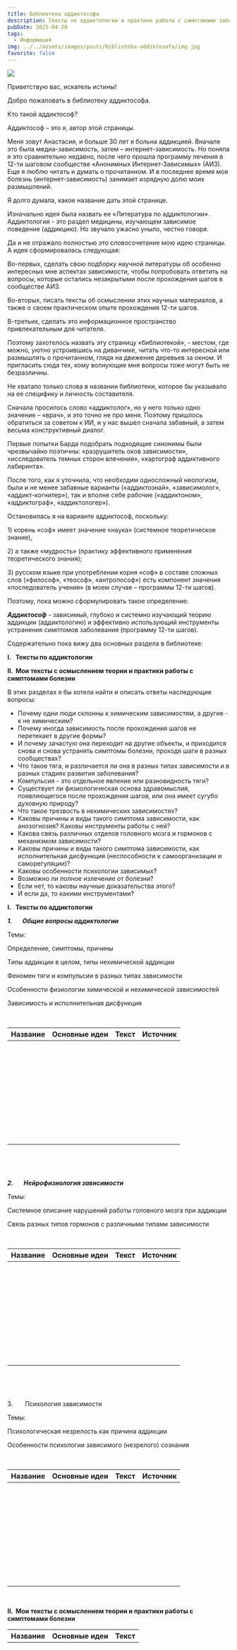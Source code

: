 ```yaml
---
title: Библиотека аддиктософа
description: Тексты по аддиктологии и практике работы с симптомами заболевания
pubDate: 2025-04-20
tags:
  - Информация
img: ../../assets/images/posts/biblioteka-addiktosofa/img.jpg
favorite: false
---
```

![](photo_2025-03-16_11-31-06%20\(2\).jpg)

Приветствую вас, искатель истины!

Добро пожаловать в библиотеку аддиктосо́фа.

Кто такой аддиктософ?

Аддиктософ – это я, автор этой страницы.

Меня зовут Анастасия, и больше 30 лет я больна аддикцией. Вначале это была медиа-зависимость, затем – интернет-зависимость. Но поняла я это сравнительно недавно, после чего прошла программу лечения в 12-ти шаговом сообществе «Анонимных Интернет-Зависимых» (АИЗ). Еще я люблю читать и думать о прочитанном. И в последнее время моя болезнь (интернет-зависимость) занимает изрядную долю моих размышлений.

Я долго думала, какое название дать этой странице.

Изначально идея была назвать ее «Литература по аддиктологии». Аддиктология - это раздел медицины, изучающем зависимое поведение (аддикцию). Но звучало ужасно уныло, честно говоря.

Да и не отражало полностью это словосочетание мою идею страницы. А идея сформировалась следующая:

Во-первых, сделать свою подборку научной литературы об особенно интересных мне аспектах зависимости, чтобы попробовать ответить на вопросы, которые остались незакрытыми после прохождения шагов в сообществе АИЗ.

Во-вторых, писать тексты об осмыслении этих научных материалов, а также о своем практическом опыте прохождения 12-ти шагов.

В-третьих, сделать это информационное пространство привлекательным для читателя.

Поэтому захотелось назвать эту страницу «библиотекой», - местом, где можно, уютно устроившись на диванчике, читать что-то интересной или размышлять о прочитанном, глядя на движение деревьев за окном. И пригласить сюда тех, кому волнующие мня вопросы тоже могут быть не безразличны.

Не хватало только слова в названии библиотеки, которое бы указывало на ее специфику и личность составителя.

Сначала просилось слово «аддиктолог», но у него только одно значение – «врач», и это точно не про меня. Поэтому пришлось обратиться за советом к ИИ, и у нас вышел сначала забавный, а затем весьма конструктивный диалог.

Первые попытки Барда подобрать подходящие синонимы были чрезвычайно поэтичны: «разрушитель оков зависимости», «исследователь темных сторон влечения», «картограф аддиктивного лабиринта».

После того, как я уточнила, что необходим односложный неологизм, были и не менее забавные варианты («аддиктознай», «зависимолог», «аддикт-когнитер»), так и вполне себе рабочие («аддиктоном», «аддиктограф», «аддиктологер»).

Остановилась я на варианте аддиктософ, поскольку:

1\) корень «соф» имеет значение «наука» (системное теоретическое знание),

2\) а также «мудрость» (практику эффективного применения теоретического знания);

3\) русском языке при употреблении корня «соф» в составе сложных слов («философ», «теософ», «антропософ») есть компонент значения «последователь учения» (в моем случае – программы 12-ти шагов).

Поэтому, пока можно сформулировать такое определение:

***Аддиктосо́ф*** - зависимый, глубоко и системно изучающий теорию аддикции (аддиктологию) и эффективно использующий инструменты устранения симптомов заболевания (программу 12-ти шагов).

Содержательно пока вижу два основных раздела в библиотеке:

**I.   Тексты по аддиктологии**

**II.  Мои тексты с осмыслением теории и практики работы с симптомами болезни**

В этих разделах я бы хотела найти и описать ответы наследующие вопросы:

* Почему одни люди склонны к химическим зависимостям, а другие - к не химическим?
* Почему иногда зависимость после прохождения шагов не перетекает в другие формы?
* И почему зачастую она переходит на другие объекты, и приходится снова и снова устранять симптомы болезни, проходя шаги в разных сообществах?
* Что такое тяга, и различается ли она в разных типах зависимости и в разных стадиях развития заболевания?
* Компульсия - это отдельное явление или разновидность тяги?
* Существует ли физиологическая основа здравомыслия, появляющегося после прохождения шагов, или она имеет сугубо духовную природу?
* Что такое трезвость в нехимических зависимостях?
* Каковы причины и виды такого симптома зависимости, как анозогнозия? Каковы инструменты работы с ней?
* Какова связь различных отделов головного мозга и гормонов с механизмом зависимости?
* Каковы причины и виды такого симптома зависимости, как исполнительная дисфункция (неспособности к самоорганизации и саморегуляции)?
* Каковы особенности психологии зависимых?
* Возможно ли полное излечение от болезни?
* Если нет, то каковы научные доказательства этого?
* И если да, то какими инструментами?

**I.   Тексты по аддиктологии**

***1.       Общие вопросы аддиктологии***

Темы:

Определение, симптомы, причины

Типы аддикции в целом, типы нехимической аддикции

Феномен тяги и компульсии в разных типах зависимости

Особенности физиологии химической и нехимической зависимостей

Зависимость и исполнительная дисфункция

 

| Название | Основные идеи | Текст | Источник |
| -------- | ------------- | ----- | -------- |
|          |               |       |          |
|          |               |       |          |
|          |               |       |          |
|          |               |       |          |
|          |               |       |          |
|          |               |       |          |
|          |               |       |          |
|          |               |       |          |
|          |               |       |          |

 

 

***2.       Нейрофизиология зависимости***

Темы:

Системное описание нарушений работы головного мозга при аддикции

Связь разных типов гормонов с различными типами зависимости

 

| Название | Основные идеи | Текст | Источник |
| -------- | ------------- | ----- | -------- |
|          |               |       |          |
|          |               |       |          |
|          |               |       |          |
|          |               |       |          |
|          |               |       |          |
|          |               |       |          |
|          |               |       |          |
|          |               |       |          |
|          |               |       |          |

 

 

3.       Психология зависимости

Темы:

Психологическая незрелость как причина аддикции

Особенности психологии зависимого (незрелого) сознания

 

| Название | Основные идеи | Текст | Источник |
| -------- | ------------- | ----- | -------- |
|          |               |       |          |
|          |               |       |          |
|          |               |       |          |
|          |               |       |          |
|          |               |       |          |
|          |               |       |          |
|          |               |       |          |
|          |               |       |          |
|          |               |       |          |

 

**II.  Мои тексты с осмыслением теории и практики работы с симптомами болезни**

| Название | Основные идеи | Текст |
| -------- | ------------- | ----- |
|          |               |       |
|          |               |       |
|          |               |       |
|          |               |       |
|          |               |       |
|          |               |       |
|          |               |       |
|          |               |       |
|          |               |       |

 
